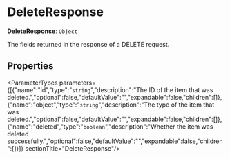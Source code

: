
# DeleteResponse

 **DeleteResponse**: `Object`

The fields returned in the response of a DELETE request.

## Properties

<ParameterTypes parameters={[{"name":"id","type":"`string`","description":"The ID of the item that was deleted.","optional":false,"defaultValue":"","expandable":false,"children":[]},{"name":"object","type":"`string`","description":"The type of the item that was deleted.","optional":false,"defaultValue":"","expandable":false,"children":[]},{"name":"deleted","type":"`boolean`","description":"Whether the item was deleted successfully.","optional":false,"defaultValue":"","expandable":false,"children":[]}]}  sectionTitle="DeleteResponse"/>
